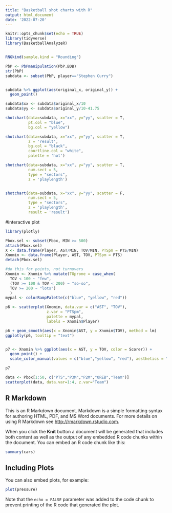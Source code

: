 ```yaml
---
title: "Basketball shot charts with R"
output: html_document
date: '2022-07-20'
---
```


```r
knitr::opts_chunk$set(echo = TRUE)
library(tidyverse)
library(BasketballAnalyzeR)


RNGkind(sample.kind = "Rounding")
```

```r

PbP <- PbPmanipulation(PbP.BDB)
str(PbP)
subdata <- subset(PbP, player=="Stephen Curry")


subdata %>% ggplot(aes(original_x, original_y)) +
  geom_point()

subdata$xx <- subdata$original_x/10
subdata$yy <- subdata$original_y/10-41.75

shotchart(data=subdata, x="xx", y="yy", scatter = T,
          pt.col = "blue",
          bg.col = "yellow")

shotchart(data=subdata, x="xx", y="yy", scatter = T, 
          z = 'result',
          bg.col = "black",
          courtline.col = "white",
          palette = 'hot')

shotchart(data=subdata, x="xx", y="yy", scatter = T, 
          num.sect = 5,
          type = "sectors",
          z = 'playlength')


shotchart(data=subdata, x="xx", y="yy", scatter = F, 
          num.sect = 5,
          type = "sectors",
          z = 'playlength',
          result = 'result')


```

#interactive plot
```r
library(plotly)

Pbox.sel <- subset(Pbox, MIN >= 500)
attach(Pbox.sel)
X <- data.frame(Player, AST/MIN, TOV/MIN, PTSpm = PTS/MIN)
Xnomin <- data.frame(Player, AST, TOV, PTSpm = PTS)
detach(Pbox.sel)

#do this for points, not turnovers
Xnomin <- Xnomin %>% mutate(TOprone = case_when(
  TOV < 100 ~ "few",
  (TOV >= 100 & TOV < 200) ~ "so-so",
  TOV >= 200 ~ "lots")
  )
mypal <- colorRampPalette(c("blue", "yellow", "red"))

p6 <- scatterplot(Xnomin, data.var = c("AST", "TOV"),
                  z.var = "PTSpm", 
                  palette = mypal,
                  labels = Xnomin$Player)

p6 + geom_smooth(aes(x = Xnomin$AST, y = Xnomin$TOV), method = lm)
ggplotly(p6, tooltip = "text")


p7 <- Xnomin %>% ggplot(aes(x = AST, y = TOV, color = Scorer)) +
  geom_point() +
  scale_color_manual(values = c("blue","yellow", "red"), aesthetics = "color", breaks= NULL)

p7

data <- Pbox[1:50, c("PTS","P3M","P2M","OREB","Team")]
scatterplot(data, data.var=1:4, z.var="Team")

```


## R Markdown

This is an R Markdown document. Markdown is a simple formatting syntax for authoring HTML, PDF, and MS Word documents. For more details on using R Markdown see <http://rmarkdown.rstudio.com>.

When you click the **Knit** button a document will be generated that includes both content as well as the output of any embedded R code chunks within the document. You can embed an R code chunk like this:

```r
summary(cars)
```

## Including Plots

You can also embed plots, for example:

```r
plot(pressure)
```

Note that the `echo = FALSE` parameter was added to the code chunk to prevent printing of the R code that generated the plot.
